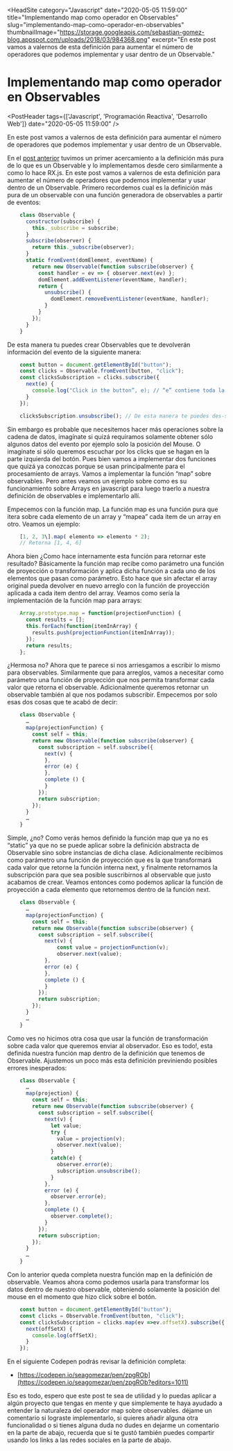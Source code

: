 
<HeadSite 
    category="Javascript"
    date="2020-05-05 11:59:00"
    title="Implementando map como operador en Observables"
    slug="implementando-map-como-operador-en-observables"
    thumbnailImage="https://storage.googleapis.com/sebastian-gomez-blog.appspot.com/uploads/2018/03/984368.png"
    excerpt="En este post vamos a valernos de esta definición para aumentar el número de operadores que podemos implementar y usar dentro de un Observable."
></HeadSite>

# Implementando map como operador en Observables

<PostHeader tags={['Javascript', 'Programación Reactiva', 'Desarrollo Web']} date="2020-05-05 11:59:00" />

En este post vamos a valernos de esta definición para aumentar el número de operadores que podemos implementar y usar dentro de un Observable.

En el [post anterior](https://www.sebastian-gomez.com/implementando-observables-a-partir-de-eventos-en-js/) tuvimos un primer acercamiento a la definición más pura de lo que es un Observable y lo implementamos desde cero similarmente a como lo hace RX.js. En este post vamos a valernos de esta definición para aumentar el número de operadores que podemos implementar y usar dentro de un Observable. Primero recordemos cual es la definición más pura de un observable con una función generadora de observables a partir de eventos:

```js
    class Observable {  
      constructor(subscribe) {
        this._subscribe = subscribe;
      }
      subscribe(observer) {
        return this._subscribe(observer);
      }
      static fromEvent(domElement, eventName) {
        return new Observable(function subscribe(observer) {
          const handler = ev => { observer.next(ev) };
          domElement.addEventListener(eventName, handler);
          return {
            unsubscribe() {
              domElement.removeEventListener(eventName, handler);
            }
          }
        });
      }
    }
  ```

De esta manera tu puedes crear Observables que te devolverán información del evento de la siguiente manera:
```js
    const button = document.getElementById("button");
    const clicks = Observable.fromEvent(button, "click");
    const clicksSubscription = clicks.subscribe({
      next(e) {
        console.log("Click in the button”, e); // “e” contiene toda la información del evento
      }
    });

    clicksSubscription.unsubscribe(); // De esta manera te puedes des-suscribir
  ```

Sin embargo es probable que necesitemos hacer más operaciones sobre la cadena de datos, imagínate si quizá requiramos solamente obtener sólo algunos datos del evento por ejemplo solo la posición del Mouse. O imagínate si sólo queremos escuchar por los clicks que se hagan en la parte izquierda del botón. Pues bien vamos a implementar dos funciones que quizá ya conozcas porque se usan principalmente para el procesamiento de arrays. Vamos a implementar la función “map” sobre observables. Pero antes veamos un ejemplo sobre como es su funcionamiento sobre Arrays en javascript para luego traerlo a nuestra definición de observables e implementarlo allí.

Empecemos con la función map. La función map es una función pura que itera sobre cada elemento de un array y “mapea” cada item de un array en otro. Veamos un ejemplo:

```js
    [1, 2, 3\].map( elemento => elemento * 2); 
    // Retorna [1, 4, 6]
  ```

Ahora bien ¿Como hace internamente esta función para retornar este resultado? Básicamente la función map recibe como parámetro una función de proyección o transformación y aplica dicha función a cada uno de los elementos que pasan como parámetro. Esto hace que sin afectar el array original pueda devolver en nuevo arreglo con la función de proyección aplicada a cada item dentro del array. Veamos como sería la implementación de la función map para arrays:

```js
    Array.prototype.map = function(projectionFunction) {
      const results = [];
      this.forEach(function(itemInArray) {
        results.push(projectionFunction(itemInArray));
      });
      return results;
    };
  ```

¿Hermosa no? Ahora que te parece si nos arriesgamos a escribir lo mismo para observables. Similarmente que para arreglos, vamos a necesitar como parámetro una función de proyección que nos permita transformar cada valor que retorna el observable. Adicionalmente queremos retornar un observable también al que nos podamos subscribir. Empecemos por solo esas dos cosas que te acabó de decir:

```js
    class Observable {  
      …
      map(projectionFunction) {
        const self = this;
        return new Observable(function subscribe(observer) {
          const subscription = self.subscribe({
            next(v) {
            },
            error (e) {
            },
            complete () {
            }
          });
          return subscription;
        });
      }
      …
    }
  ```

Simple, ¿no? Como verás hemos definido la función map que ya no es “static” ya que no se puede aplicar sobre la definición abstracta de Observable sino sobre instancias de dicha clase. Adicionalmente recibimos como parámetro una función de proyección que es la que transformará cada valor que retorne la función interna next, y finalmente retornamos la subscripción para que sea posible suscribirnos al observable que justo acabamos de crear. Veamos entonces como podemos aplicar la función de proyección a cada elemento que retornemos dentro de la función next.

```js
    class Observable {  
      …
      map(projectionFunction) {
        const self = this;
        return new Observable(function subscribe(observer) {
          const subscription = self.subscribe({
            next(v) {
                const value = projectionFunction(v);
                observer.next(value);
            },
            error (e) {
            },
            complete () {
            }
          });
          return subscription;
        });
      }
      …
    }
  ```

Como ves no hicimos otra cosa que usar la función de transformación sobre cada valor que queremos enviar al observador. Eso es todo!, esta definida nuestra función map dentro de la definición que tenemos de Observable. Ajustemos un poco más esta definición previniendo posibles errores inesperados:

```js
    class Observable {  
      …
      map(projection) {
        const self = this;
        return new Observable(function subscribe(observer) {
          const subscription = self.subscribe({
            next(v) {
              let value;
              try {
                value = projection(v);
                observer.next(value);
              }
              catch(e) {
                observer.error(e);
                subscription.unsubscribe();
              }
            },
            error (e) {
              observer.error(e);
            },
            complete () {
              observer.complete();
            }
          });
          return subscription;
        });
      }
      …
    }
  ```

Con lo anterior queda completa nuestra función map en la definición de observable. Veamos ahora como podemos usarla para transformar los datos dentro de nuestro observable, obteniendo solamente la posición del mouse en el momento que hizo click sobre el botón.

```js
    const button = document.getElementById("button");
    const clicks = Observable.fromEvent(button, "click");
    const clicksSubscription = clicks.map(ev =>ev.offsetX).subscribe({
      next(offSetX) {
        console.log(offSetX);
      }
    });
  ```

En el siguiente Codepen podrás revisar la definición completa:

*   [https://codepen.io/seagomezar/pen/zpgROb](https://codepen.io/seagomezar/pen/zpgROb?editors=1011)

Eso es todo, espero que este post te sea de utilidad y lo puedas aplicar a algún proyecto que tengas en mente y que simplemente te haya ayudado a entender la naturaleza del operador map sobre observables. déjame un comentario si lograste implementarlo, si quieres añadir alguna otra funcionalidad o si tienes alguna duda no dudes en dejarme un comentario en la parte de abajo, recuerda que si te gustó también puedes compartir usando los links a las redes sociales en la parte de abajo.

<Discuss slug="implementando-map-como-operador-en-observables"/>